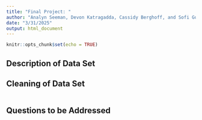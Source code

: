 ```yaml
---
title: "Final Project: "
author: "Analyn Seeman, Devon Katragadda, Cassidy Berghoff, and Sofi Gutierrez"
date: "3/31/2025"
output: html_document
---
```


```r
knitr::opts_chunk$set(echo = TRUE)
```

## Description of Data Set

## Cleaning of Data Set

```r


```

## Questions to be Addressed
